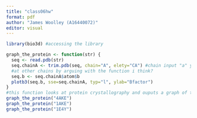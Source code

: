```yaml
---
title: "class06hw"
format: pdf
author: "James Woolley (A16440072)"
editor: visual
---
```


```r
library(bio3d) #accessing the library

graph_the_protein <- function(str) {
  seq <- read.pdb(str) 
  seq.chainA <- trim.pdb(seq, chain="A", elety="CA") #chain input "a" you could look 
  #at other chains by arguing with the function i think? 
  seq.b <- seq.chainA$atom$b
  plotb3(seq.b, sse=seq.chainA, typ="l", ylab="Bfactor")
}
#this function looks at protein crystallography and ouputs a graph of the bfactor
graph_the_protein("4AKE")
graph_the_protein("1AKE")
graph_the_protein("1E4Y")
```
